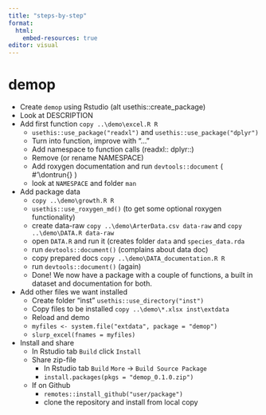 ```yaml
---
title: "steps-by-step"
format:
  html:
    embed-resources: true
editor: visual
---
```


# demop

-   Create `demop` using Rstudio (alt usethis::create_package)
-   Look at DESCRIPTION
-   Add first function `copy ..\demo\excel.R R`
    -   `usethis::use_package("readxl")` and `usethis::use_package("dplyr")`
    -   Turn into function, improve with "..."
    -   Add namespace to function calls (readxl:: dplyr::)
    -   Remove (or rename NAMESPACE)
    -   Add roxygen documentation and run `devtools::document` ( \#'\\dontrun{} )
    -   look at `NAMESPACE` and folder `man`
-   Add package data
    -   `copy ..\demo\growth.R R`
    -   `usethis::use_roxygen_md()` (to get some optional roxygen functionality)
    -   create data-raw `copy ..\demo\ArterData.csv data-raw` and `copy ..\demo\DATA.R data-raw`
    -   open `DATA.R` and run it (creates folder `data` and `species_data.rda`
    -   run `devtools::document()` (complains about data doc)
    -   copy prepared docs `copy ..\demo\DATA_documentation.R R`
    -   run `devtools::document()` (again)
    -   Done! We now have a package with a couple of functions, a built in dataset and documentation for both.
-   Add other files we want installed
    - Create folder "inst" `usethis::use_directory("inst")`
    - Copy files to be installed `copy ..\demo\*.xlsx inst\extdata`
    - Reload and demo
    - `myfiles <- system.file("extdata", package = "demop")`
    - `slurp_excel(fnames = myfiles)`
-   Install and share
    -   In Rstudio tab `Build` click `Install`
    -   Share zip-file
        -   In Rstudio tab `Build` `More` -\> `Build Source Package`
        -   `install.packages(pkgs = "demop_0.1.0.zip")`
    -   If on Github
        -   `remotes::install_github("user/package")`
        -   clone the repository and install from local copy
